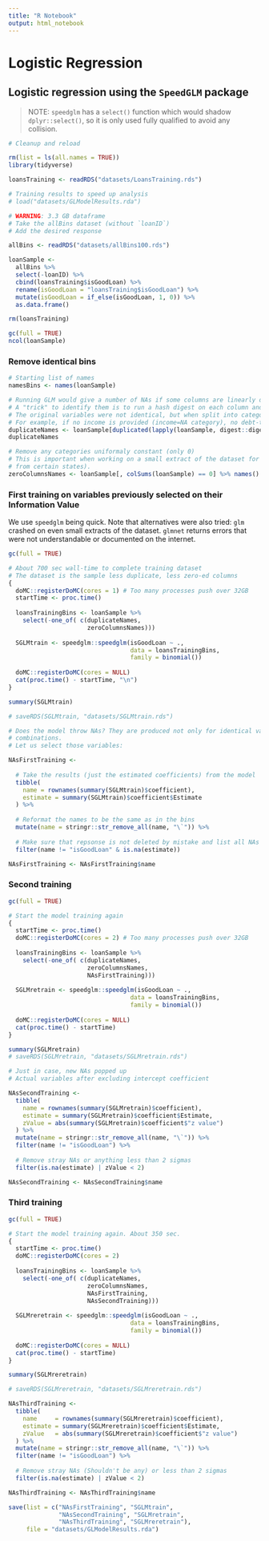 ```yaml
---
title: "R Notebook"
output: html_notebook
---
```


# Logistic Regression

## Logistic regression using the `SpeedGLM` package


> NOTE: `speedglm` has a `select()` function which would shadow `dplyr::select()`, so it is only used fully qualified to avoid any collision.


```r

# Cleanup and reload

rm(list = ls(all.names = TRUE))
library(tidyverse)

loansTraining <- readRDS("datasets/LoansTraining.rds")

# Training results to speed up analysis
# load("datasets/GLModelResults.rda")

# WARNING: 3.3 GB dataframe 
# Take the allBins dataset (without `loanID`)
# Add the desired response

allBins <- readRDS("datasets/allBins100.rds")

loanSample <- 
  allBins %>% 
  select(-loanID) %>%
  cbind(loansTraining$isGoodLoan) %>%
  rename(isGoodLoan = "loansTraining$isGoodLoan") %>%
  mutate(isGoodLoan = if_else(isGoodLoan, 1, 0)) %>%
  as.data.frame()

rm(loansTraining)

gc(full = TRUE)
ncol(loanSample)

```



### Remove identical bins

```r

# Starting list of names
namesBins <- names(loanSample)

# Running GLM would give a number of NAs if some columns are linearly dependant (in our case actually equal).
# A "trick" to identify them is to run a hash digest on each column and spot identical hashes
# The original variables were not identical, but when split into categories, they can become identical. 
# For example, if no income is provided (income=NA category), no debt-to-income ratio can be calculated (dti=NA).
duplicateNames <- loanSample[duplicated(lapply(loanSample, digest::digest))] %>% names()
duplicateNames

# Remove any categories uniformaly constant (only 0)
# This is important when working on a small extract of the dataset for variables that are seldom used (e.g. customers
# from certain states).
zeroColumnsNames <- loanSample[, colSums(loanSample) == 0] %>% names()

```


### First training on variables previously selected on their Information Value


We use `speedglm` being quick. Note that alternatives were also tried: `glm` crashed on even small extracts of the dataset. `glmnet` returns errors that were not understandable or documented on the internet. 


```r
gc(full = TRUE)

# About 700 sec wall-time to complete training dataset
# The dataset is the sample less duplicate, less zero-ed columns
{
  doMC::registerDoMC(cores = 1) # Too many processes push over 32GB
  startTime <- proc.time()
  
  loansTrainingBins <- loanSample %>%
    select(-one_of( c(duplicateNames, 
                      zeroColumnsNames)))
  
  SGLMtrain <- speedglm::speedglm(isGoodLoan ~ .,
                                  data = loansTrainingBins,
                                  family = binomial())
  
  doMC::registerDoMC(cores = NULL)
  cat(proc.time() - startTime, "\n")
}

summary(SGLMtrain)

# saveRDS(SGLMtrain, "datasets/SGLMtrain.rds")


```



```r
# Does the model throw NAs? They are produced not only for identical variables, but also co-linear
# combinations.
# Let us select those variables:

NAsFirstTraining <-
  
  # Take the results (just the estimated coefficients) from the model
  tibble(
    name = rownames(summary(SGLMtrain)$coefficient),
    estimate = summary(SGLMtrain)$coefficient$Estimate
  ) %>%
  
  # Reformat the names to be the same as in the bins
  mutate(name = stringr::str_remove_all(name, "\`")) %>% 
  
  # Make sure that repsonse is not deleted by mistake and list all NAs
  filter(name != "isGoodLoan" & is.na(estimate)) 

NAsFirstTraining <- NAsFirstTraining$name

```

### Second training

```r
gc(full = TRUE)

# Start the model training again
{
  startTime <- proc.time()
  doMC::registerDoMC(cores = 2) # Too many processes push over 32GB
  
  loansTrainingBins <- loanSample %>%
    select(-one_of( c(duplicateNames, 
                      zeroColumnsNames, 
                      NAsFirstTraining)))
  
  SGLMretrain <- speedglm::speedglm(isGoodLoan ~ .,
                                  data = loansTrainingBins,
                                  family = binomial())
  
  doMC::registerDoMC(cores = NULL)
  cat(proc.time() - startTime)
}

summary(SGLMretrain)
# saveRDS(SGLMretrain, "datasets/SGLMretrain.rds")

```


```r
# Just in case, new NAs popped up 
# Actual variables after excluding intercept coefficient

NAsSecondTraining <-
  tibble(
    name = rownames(summary(SGLMretrain)$coefficient),
    estimate = summary(SGLMretrain)$coefficient$Estimate, 
    zValue = abs(summary(SGLMretrain)$coefficient$"z value")
  ) %>%
  mutate(name = stringr::str_remove_all(name, "\`")) %>% 
  filter(name != "isGoodLoan") %>%
  
  # Remove stray NAs or anything less than 2 sigmas
  filter(is.na(estimate) | zValue < 2)

NAsSecondTraining <- NAsSecondTraining$name


```

### Third training


```r
gc(full = TRUE)

# Start the model training again. About 350 sec.
{
  startTime <- proc.time()
  doMC::registerDoMC(cores = 2)
  
  loansTrainingBins <- loanSample %>%
    select(-one_of( c(duplicateNames, 
                      zeroColumnsNames, 
                      NAsFirstTraining, 
                      NAsSecondTraining)))
  
  SGLMreretrain <- speedglm::speedglm(isGoodLoan ~ .,
                                  data = loansTrainingBins,
                                  family = binomial())
  
  doMC::registerDoMC(cores = NULL)
  cat(proc.time() - startTime)
}

summary(SGLMreretrain)

# saveRDS(SGLMreretrain, "datasets/SGLMreretrain.rds")

```


```r
NAsThirdTraining <-
  tibble(
    name     = rownames(summary(SGLMreretrain)$coefficient),
    estimate = summary(SGLMreretrain)$coefficient$Estimate, 
    zValue   = abs(summary(SGLMreretrain)$coefficient$"z value")
  ) %>%
  mutate(name = stringr::str_remove_all(name, "\`")) %>% 
  filter(name != "isGoodLoan") %>%
  
  # Remove stray NAs (Shouldn't be any) or less than 2 sigmas
  filter(is.na(estimate) | zValue < 2)

NAsThirdTraining <- NAsThirdTraining$name

```

```r
save(list = c("NAsFirstTraining", "SGLMtrain",
              "NAsSecondTraining", "SGLMretrain", 
              "NAsThirdTraining", "SGLMreretrain"), 
     file = "datasets/GLModelResults.rda")

```


